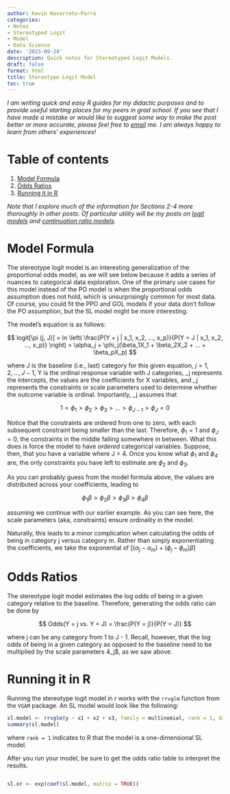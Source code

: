 ```yaml
---
author: Kevin Navarrete-Parra
categories:
- Notes
- Stereotyped Logit
- Model
- Data Science
date: '2023-09-24'
description: Quick notes for Stereotyped Logit Models.
draft: false
format: html
title: Stereotype Logit Model
toc: true
---
```


*I am writing quick and easy R guides for my didactic purposes and to provide useful starting places for my peers in grad school. If you see that I have made a mistake or would like to suggest some way to make the post better or more accurate, please feel free to [email][1] me. I am always happy to learn from others' experiences!* 

# Table of contents
1. [Model Formula](#section1)
2. [Odds Ratios](#section2)
3. [Running it in R](#section3)

*Note that I explore much of the information for Sections 2-4 more thoroughly in other posts. Of particular utility will be my posts on [logit models][2] and [continuation ratio models][3].*

# Model Formula <a name="section1"></a>

The stereotype logit model is an interesting generalization of the proportional odds model, as we will see below because it adds a series of nuances to categorical data exploration. One of the primary use cases for this model instead of the PO model is when the proportional odds assumption does not hold, which is unsurprisingly common for most data. Of course, you could fit the PPO and GOL models if your data don't follow the PO assumption, but the SL model might be more interesting. 

The model's equation is as follows: 

$$ logit[\pi (j, J)] = ln \left( \frac{P(Y = j | x_1, x_2, ..., x_p)}{P(Y = J | x_1, x_2, ..., x_p)} \right) = \alpha_j + \phi_j(\beta_1X_1 + \beta_2X_2 + ... + \beta_pX_p) $$

where J is the baseline (i.e., last) category for this given equation, $j=1,2,..., J - 1$, Y is the ordinal response variable with J categories, \alpha_j represents the intercepts, the \beta values are the coefficients for X variables, and \phi_j represents the constraints or scale parameters used to determine whether the outcome variable is ordinal. Importantly, \phi_j assumes that 

$$ 1 = \phi_1 > \phi_2 > \phi_3 > ... > \phi_{J-1} > \phi_J = 0 $$

Notice that the constraints are ordered from one to zero, with each subsequent constraint being smaller than the last. Therefore, $\phi_1 = 1$ and $\phi_J = 0$, the constraints in the middle falling somewhere in between. What this does is force the model to have *ordered* categorical variables. Suppose, then, that you have a variable where J = 4. Once you know what $\phi_1$ and $\phi_4$ are, the only constraints you have left to estimate are $\phi_2$ and $\phi_3$. 

As you can probably guess from the model formula above, the \phi values are distributed across your coefficients, leading to 

$$ \phi_1\beta > \phi_2\beta > \phi_3\beta > \phi_4\beta $$ 

assuming we continue with our earlier example. As you can see here, the scale parameters (aka, constraints) ensure ordinality in the model. 

Naturally, this leads to a minor complication when calculating the odds of being in category j versus category m. Rather than simply exponentiating the coefficients, we take the exponential of $[(\alpha_j - \alpha_m) + (\phi_j - \phi_m)\beta]$



# Odds Ratios <a name="section2"></a>

The stereotype logit model estimates the log odds of being in a given category relative to the baseline. Therefore, generating the odds ratio can be done by 

$$ Odds(Y = j vs. Y = J) = \frac{P(Y = j)}{P(Y = J)} $$

where j can be any category from 1 to J - 1. Recall, however, that the log odds of being in a given category as opposed to the baseline need to be multiplied by the scale parameters 4\phi_j$, as we saw above. 

# Running it in R <a name="section3"></a>

Running the stereotype logit model in r works with the `rrvglm` function from the `VGAM` package. An SL model would look like the following: 

``` R 
sl.model <- rrvglm(y ~ x1 + x2 + x3, family = multinomial, rank = 1, data = data)
summary(sl.model)

```

where `rank = 1` indicates to R that the model is a one-dimensional SL model. 

After you run your model, be sure to get the odds ratio table to interpret the results. 

``` R 

sl.or <- exp(coef(sl.model, matrix = TRUE))

```

[1]: navark4@unlv.nevada.edu

[2]: https://www.kevinparra.co/blog/Notes/logit-notes

[3]: https://www.kevinparra.co/blog/Notes/continuation-ratio-model